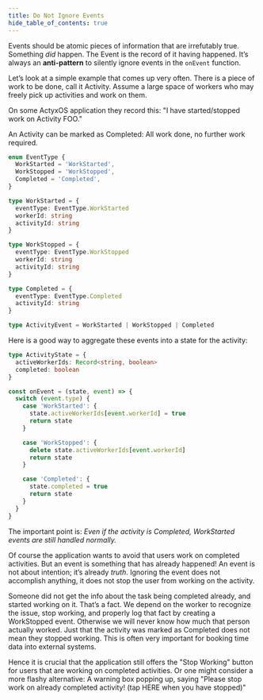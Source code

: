 ```yaml
---
title: Do Not Ignore Events
hide_table_of_contents: true
---
```


Events should be atomic pieces of information that are irrefutably true. Something _did_
happen. The Event is the record of it having happened. It’s always an **anti-pattern** to silently
ignore events in the `onEvent` function.

Let’s look at a simple example that comes up very often. There is a piece of work to be done, call
it Activity. Assume a large space of workers who may freely pick up activities and work on them.

On some ActyxOS application they record this: "I have started/stopped work on Activity FOO."

An Activity can be marked as Completed: All work done, no further work required.

```ts
enum EventType {
  WorkStarted = 'WorkStarted',
  WorkStopped = 'WorkStopped',
  Completed = 'Completed',
}

type WorkStarted = {
  eventType: EventType.WorkStarted
  workerId: string
  activityId: string
}

type WorkStopped = {
  eventType: EventType.WorkStopped
  workerId: string
  activityId: string
}

type Completed = {
  eventType: EventType.Completed
  activityId: string
}

type ActivityEvent = WorkStarted | WorkStopped | Completed
```

Here is a good way to aggregate these events into a state for the activity:

```ts
type ActivityState = {
  activeWorkerIds: Record<string, boolean>
  completed: boolean
}

const onEvent = (state, event) => {
  switch (event.type) {
    case 'WorkStarted': {
      state.activeWorkerIds[event.workerId] = true
      return state
    }

    case 'WorkStopped': {
      delete state.activeWorkerIds[event.workerId]
      return state
    }

    case 'Completed': {
      state.completed = true
      return state
    }
  }
}
```

The important point is: _Even if the activity is Completed, WorkStarted events are still handled normally._

Of course the application wants to avoid that users work on completed activities. But an event is
something that has already happened! An event is not about intention; it’s already _truth_. Ignoring
the event does not accomplish anything, it does not stop the user from working on the activity.

Someone did not get the info about the task being completed already, and started working on
it. That’s a fact. We depend on the worker to recognize the issue, stop working, and properly log
that fact by creating a WorkStopped event. Otherwise we will never know how much that person actually
worked. Just that the activity was marked as Completed does not mean they stopped working. This is often
very important for booking time data into external systems.

Hence it is crucial that the application still offers the "Stop Working" button for users
that are working on completed activities. Or one might consider a more flashy alternative: A
warning box popping up, saying "Please stop work on already completed activity! (tap HERE when you have
stopped)"


<NPS />
